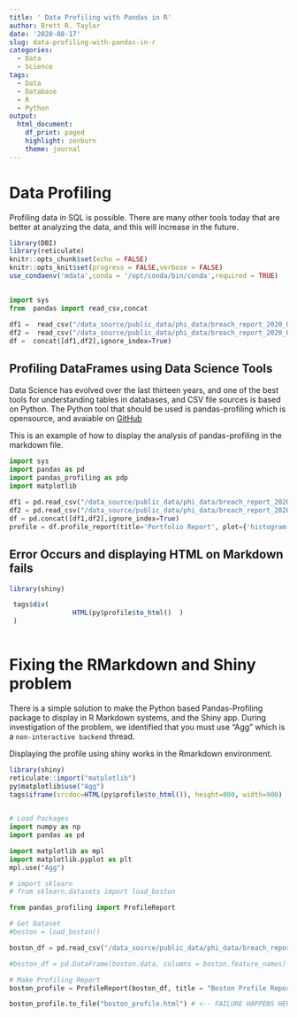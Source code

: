 ```yaml
---
title: ' Data Profiling with Pandas in R'
author: Brett R. Taylor
date: '2020-08-17'
slug: data-profiling-with-pandas-in-r
categories:
  - Data
  - Science
tags:
  - Data
  - Database
  - R
  - Python
output:
  html_document:
    df_print: paged
    highlight: zenburn
    theme: journal
---
```


# Data Profiling

Profiling data in SQL is possible.  There are many other tools today that are better at analyzing the data, and this will increase in the future.  

```r
library(DBI)
library(reticulate)
knitr::opts_chunk$set(echo = FALSE)
knitr::opts_knit$set(progress = FALSE,verbose = FALSE)
use_condaenv('mdata',conda = '/opt/conda/bin/conda',required = TRUE)
 

```







```python
import sys
from  pandas import read_csv,concat
 
df1 =  read_csv("/data_source/public_data/phi_data/breach_report_2020_08_06_archive.csv")
df2 =  read_csv("/data_source/public_data/phi_data/breach_report_2020_08_06_investigate.csv")
df =  concat([df1,df2],ignore_index=True) 
```


 

 
## Profiling DataFrames using Data Science Tools

Data Science has evolved over the last thirteen years, and one of the best tools for understanding tables in databases, and CSV file sources is based on Python.  The Python tool that should be used is pandas-profiling which is opensource, and avaiable on [GitHub](https://github.com/pandas-profiling/pandas-profiling)

This is an example of how to display the analysis of pandas-profiling in the markdown file.

```python

import sys
import pandas as pd
import pandas_profiling as pdp
import matplotlib
 
df1 = pd.read_csv("/data_source/public_data/phi_data/breach_report_2020_08_06_archive.csv")
df2 = pd.read_csv("/data_source/public_data/phi_data/breach_report_2020_08_06_investigate.csv")
df = pd.concat([df1,df2],ignore_index=True) 
profile = df.profile_report(title='Portfolio Report', plot={'histogram': {'bins': 8}},progress_bar=True)

```
 
 
## Error Occurs and displaying HTML on Markdown fails 
 
```r
library(shiny)

 tags$div(
                HTML(py$profile$to_html()  )
 )  
 
```


# Fixing the RMarkdown and Shiny problem

There is a simple solution to make the Python based Pandas-Profiling package to display in R Markdown systems, and the Shiny app.   During investigation of the problem, we identified that you must use "Agg" which is a ``non-interactive backend`` thread.


Displaying the profile using shiny works in the Rmarkdown environment.

```r
library(shiny)
reticulate::import("matplotlib") 
py$matplotlib$use("Agg")
tags$iframe(srcdoc=HTML(py$profile$to_html()), height=800, width=900)
 
```

```python

# Load Packages
import numpy as np
import pandas as pd

import matplotlib as mpl
import matplotlib.pyplot as plt
mpl.use("Agg")

# import sklearn
# from sklearn.datasets import load_boston

from pandas_profiling import ProfileReport

# Get Dataset
#boston = load_boston()

boston_df = pd.read_csv("/data_source/public_data/phi_data/breach_report_2020_08_06_investigate.csv")

#boston_df = pd.DataFrame(boston.data, columns = boston.feature_names)

# Make Profiling Report
boston_profile = ProfileReport(boston_df, title = "Boston Profile Report")

boston_profile.to_file("boston_profile.html") # <-- FAILURE HAPPENS HERE

```

